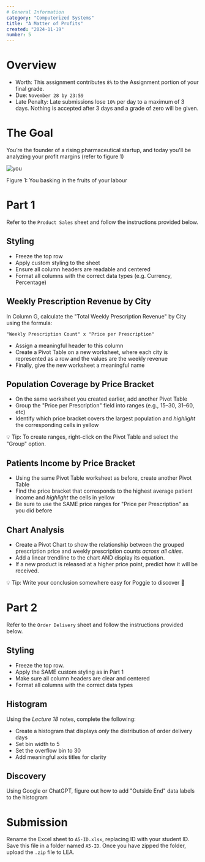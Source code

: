 ```yaml
---
# General Information
category: "Computerized Systems"
title: "A Matter of Profits"
created: "2024-11-19"
number: 5
---
```


# Overview

- Worth: This assignment contributes `8%` to the Assignment portion of your final grade.
- Due: `November 28 by 23:59`
- Late Penalty: Late submissions lose `10%` per day to a maximum of 3 days. Nothing is accepted after 3 days and a grade of zero will be given.

# The Goal

You’re the founder of a rising pharmaceutical startup, and today you'll be analyzing your profit margins (refer to figure 1)

![you](./assets/money.jpg)

Figure 1: You basking in the fruits of your labour

# Part 1

Refer to the `Product Sales` sheet and follow the instructions provided below.

## Styling

- Freeze the top row
- Apply custom styling to the sheet
- Ensure all column headers are readable and centered
- Format all columns with the correct data types (e.g. Currency, Percentage)

## Weekly Prescription Revenue by City

In Column G, calculate the "Total Weekly Prescription Revenue" by City using the formula:

```text
"Weekly Prescription Count" x "Price per Prescription"
```

- Assign a meaningful header to this column
- Create a Pivot Table on a new worksheet, where each city is represented as a row and the values are the weekly revenue
- Finally, give the new worksheet a meaningful name

## Population Coverage by Price Bracket

- On the same worksheet you created earlier, add another Pivot Table
- Group the "Price per Prescription" field into ranges (e.g., $15–$30, $31–$60, etc)
- Identify which price bracket covers the largest population and _highlight_ the corresponding cells in yellow

💡 Tip: To create ranges, right-click on the Pivot Table and select the "Group" option.

## Patients Income by Price Bracket

- Using the same Pivot Table worksheet as before, create another Pivot Table
- Find the price bracket that corresponds to the highest average patient income and _highlight_ the cells in yellow
- Be sure to use the SAME price ranges for "Price per Prescription" as you did before

## Chart Analysis

- Create a Pivot Chart to show the relationship between the grouped prescription price and weekly prescription counts _across all cities_.
- Add a linear trendline to the chart AND display its equation.
- If a new product is released at a higher price point, predict how it will be received.

💡 Tip: Write your conclusion somewhere easy for Poggie to discover 👀

# Part 2

Refer to the `Order Delivery` sheet and follow the instructions provided below.

## Styling

- Freeze the top row.
- Apply the SAME custom styling as in Part 1
- Make sure all column headers are clear and centered
- Format all columns with the correct data types

## Histogram

Using the _Lecture 18_ notes, complete the following:

- Create a histogram that displays _only_ the distribution of order delivery days
- Set bin width to 5
- Set the overflow bin to 30
- Add meaningful axis titles for clarity

## Discovery

Using Google or ChatGPT, figure out how to add "Outside End" data labels to the histogram

# Submission

Rename the Excel sheet to `A5-ID.xlsx`, replacing ID with your student ID. Save this file in a folder named `A5-ID`. Once you have zipped the folder, upload the `.zip` file to LEA.
